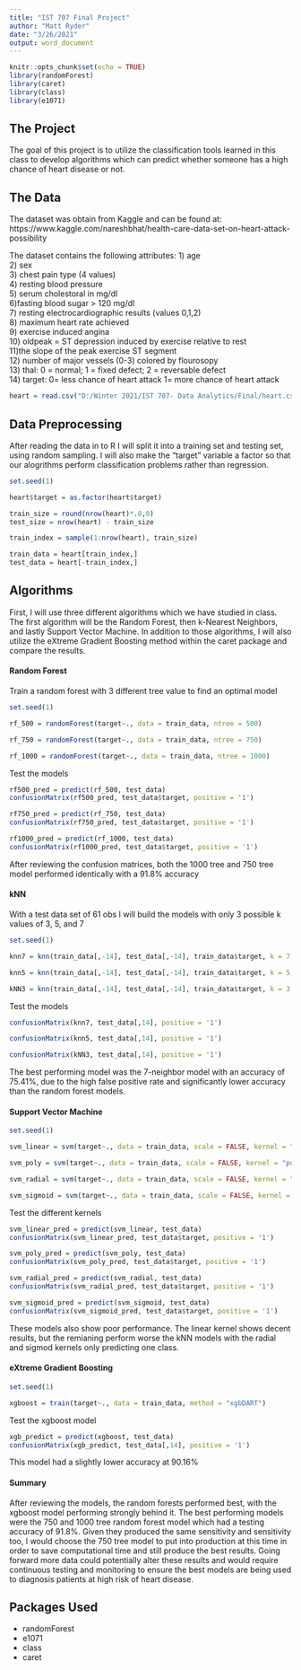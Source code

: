 ---
title: "IST 707 Final Project"
author: "Matt Ryder"
date: "3/26/2021"
output: word_document
---

```{r setup, include=FALSE}
knitr::opts_chunk$set(echo = TRUE)
library(randomForest)
library(caret)
library(class)
library(e1071)
```

## The Project

The goal of this project is to utilize the classification tools learned in this class to develop algorithms which can predict whether someone has a high chance of heart disease or not.  

## The Data
The dataset was obtain from Kaggle and can be found at:
  https://www.kaggle.com/nareshbhat/health-care-data-set-on-heart-attack-possibility
  
The dataset contains the following attributes:
  1) age  
  2) sex  
  3) chest pain type (4 values)  
  4) resting blood pressure  
  5) serum cholestoral in mg/dl  
  6)fasting blood sugar > 120 mg/dl  
  7) resting electrocardiographic results (values 0,1,2)  
  8) maximum heart rate achieved  
  9) exercise induced angina  
  10) oldpeak = ST depression induced by exercise relative to rest  
  11)the slope of the peak exercise ST segment  
  12) number of major vessels (0-3) colored by flourosopy  
  13) thal: 0 = normal; 1 = fixed defect; 2 = reversable defect  
  14) target: 0= less chance of heart attack 1= more chance of heart attack  

```{r data read in}
heart = read.csv("D:/Winter 2021/IST 707- Data Analytics/Final/heart.csv")
```

## Data Preprocessing

After reading the data in to R I will split it into a training set and testing set, using random sampling.  I will also make the "target" variable a factor so that our alogrithms perform classification problems rather than regression.

```{r preproccess}
set.seed(1)

heart$target = as.factor(heart$target)

train_size = round(nrow(heart)*.8,0)
test_size = nrow(heart) - train_size

train_index = sample(1:nrow(heart), train_size)

train_data = heart[train_index,]
test_data = heart[-train_index,]
```

## Algorithms

First, I will use three different algorithms which we have studied in class.  The first algorithm will be the Random Forest, then k-Nearest Neighbors, and lastly Support Vector Machine.  In addition to those algorithms, I will also utilize the eXtreme Gradient Boosting method within the caret package and compare the results.

#### Random Forest

Train a random forest with 3 different tree value to find an optimal model
```{r rf train}
set.seed(1)

rf_500 = randomForest(target~., data = train_data, ntree = 500)

rf_750 = randomForest(target~., data = train_data, ntree = 750)

rf_1000 = randomForest(target~., data = train_data, ntree = 1000)
```

Test the models
```{r rf test}
rf500_pred = predict(rf_500, test_data)
confusionMatrix(rf500_pred, test_data$target, positive = '1')

rf750_pred = predict(rf_750, test_data)
confusionMatrix(rf750_pred, test_data$target, positive = '1')

rf1000_pred = predict(rf_1000, test_data)
confusionMatrix(rf1000_pred, test_data$target, positive = '1')
```

After reviewing the confusion matrices, both the 1000 tree and 750 tree model performed identically with a 91.8% accuracy

#### kNN

With a test data set of 61 obs I will build the models with only 3 possible k values of 3, 5, and 7
```{r knn}
set.seed(1)

knn7 = knn(train_data[,-14], test_data[,-14], train_data$target, k = 7, prob = FALSE)

knn5 = knn(train_data[,-14], test_data[,-14], train_data$target, k = 5, prob = FALSE)

kNN3 = knn(train_data[,-14], test_data[,-14], train_data$target, k = 3, prob = FALSE)
```

Test the models
```{r knn test}
confusionMatrix(knn7, test_data[,14], positive = '1')

confusionMatrix(knn5, test_data[,14], positive = '1')

confusionMatrix(kNN3, test_data[,14], positive = '1')
```

The best performing model was the 7-neighbor model with an accuracy of 75.41%, due to the high false positive rate and significantly lower accuracy than the random forest models.

#### Support Vector Machine

```{r svm train}
set.seed(1)

svm_linear = svm(target~., data = train_data, scale = FALSE, kernel = "linear", type = "C")

svm_poly = svm(target~., data = train_data, scale = FALSE, kernel = "polynomial", type = "C")

svm_radial = svm(target~., data = train_data, scale = FALSE, kernel = "radial", type = "C")

svm_sigmoid = svm(target~., data = train_data, scale = FALSE, kernel = "sigmoid", type = "C")
```

Test the different kernels
```{r svm test}
svm_linear_pred = predict(svm_linear, test_data)
confusionMatrix(svm_linear_pred, test_data$target, positive = '1')

svm_poly_pred = predict(svm_poly, test_data)
confusionMatrix(svm_poly_pred, test_data$target, positive = '1')

svm_radial_pred = predict(svm_radial, test_data)
confusionMatrix(svm_radial_pred, test_data$target, positive = '1')

svm_sigmoid_pred = predict(svm_sigmoid, test_data)
confusionMatrix(svm_sigmoid_pred, test_data$target, positive = '1')
```

These models also show poor performance. The linear kernel shows decent results, but the remianing perform worse the kNN models with the radial and sigmod kernels only predicting one class.

#### eXtreme Gradient Boosting
```{r xgboost train}
set.seed(1)

xgboost = train(target~., data = train_data, method = "xgbDART")
```

Test the xgboost model
```{r xgboost test}
xgb_predict = predict(xgboost, test_data)
confusionMatrix(xgb_predict, test_data[,14], positive = '1')
```

This model had a slightly lower accuracy at 90.16%

#### Summary

After reviewing the models, the random forests performed best, with the xgboost model performing strongly behind it. The best performing models were the 750 and 1000 tree random forest model which had a testing accuracy of 91.8%. Given they produced the same sensitivity and sensitivity too, I would choose the 750 tree model to put into production at this time in order to save computational time and still produce the best results. Going forward more data could potentially alter these results and would require continuous testing and monitoring to ensure the best models are being used to diagnosis patients at high risk of heart disease.


## Packages Used
  - randomForest
  - e1071
  - class
  - caret